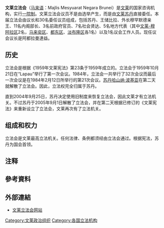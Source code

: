 {{Infobox legislature
 | name               = 文莱立法会
 | native_name        = '''<small>{{lang|ms|Majlis Mesyuarat Negara Brunei}}</small>'''
 | transcription_name = '''<small>{{lang|en|Legislative Council of Brunei}}</small><br /><small>{{lang|jawi|مجليس مشوارت نڬارا بروني}}</small>'''
 | coa_pic            = ADIL LAILA LOGO VER 2.png
 | coa_res            = 250
 | coa-pic            = 
 | coa-res            = 250
 | house_type         = [[一院制|一院制]]
 | houses             = 
 | leader1_type       = 议长
 | leader1            = 阿都拉曼达益<ref>{{Cite web |url=https://data.ipu.org/content/brunei-darussalam?chamber_id=13582 |title=存档副本 |access-date=2020-11-30 |archive-date=2020-02-02 |archive-url=https://web.archive.org/web/20200202233218/https://data.ipu.org/content/brunei-darussalam%3Fchamber_id%3D13582 }}</ref>
 | election1          = 2015年2月11日
 | members            = 33
 | term_length        = 5年
 | structure1         = 
 | structure1_res     = 
 | political_groups1  = 
 | committees1        = 
 | voting_system1     = 
 | meeting_place      = {{Flag|Brunei}}[[斯里巴加湾市|斯里巴加湾市]]立法会大楼
 | website            = [http://www.majlis-mesyuarat.gov.bn  Legislative Council of Brunei]
}}
{{文莱政治}}

'''文莱立法会'''（[[马来语|马来语]]：Majlis Mesyuarat Negara Brunei）是[[文莱|文莱]]的国家咨询机构，实行[[一院制|一院制]]。文莱立法会议员不是由选举产生，而是由[[文莱苏丹|文莱苏丹]]直接委任。本届立法会由议长和30名委任议员组成，包括苏丹、王储比拉、外长穆罕默德亲王、11名内阁部长、3名前政府官员、7名社会贤达、5名地方代表（其中[[文莱-穆阿拉区|文莱-穆阿拉区]]2名，[[马来奕区|马来奕区]]、[[都东区|都东区]]、[[淡布隆区|淡布隆区]]各1名）以及1名议会工作人员。现任议会议长是阿都拉曼達益。

== 历史 ==
立法会是根据《1959年文莱宪法》第23条于1959年成立的。立法会于1959年10月21日在“Lapau”举行了第一次会议。1984年，立法会一共举行了32次会议而最后一次会议是在1984年2月12日所举行的第21次会议。[[文莱苏丹|苏丹]][[哈山纳·波基亚|哈山纳·波基亚]]在第二天就解散了立法会。因此，立法权完全归属于苏丹。

直到2004年9月25日，苏丹决定使用旧制度来恢复立法会，因此文莱才有立法机关。不过苏丹于2005年9月1日解散了立法会，并在第二天根据已修订的《文莱宪法》来重新设立了立法会，文莱再次有了立法机关。

== 组成和权力 ==
立法会是文莱最高立法机关。任何法律、条例都须经由立法会通过。根据宪法，苏丹为国会首领。

== 注释 ==
{{NoteFoot}}

==參考資料==
{{reflist|30em}}

== 外部連結 ==
{{Portal box|文莱|政治}}
*[http://www.majlis-mesyuarat.gov.bn/ 文莱立法会网站] {{Wayback|url=http://www.majlis-mesyuarat.gov.bn/ |date=20120706122849 }}
{{亚洲题目|议会}}
{{國家一院制立法機構}}

[[Category:文莱政治组织|Category:文莱政治组织]]
[[Category:各国立法机构|Category:各国立法机构]]